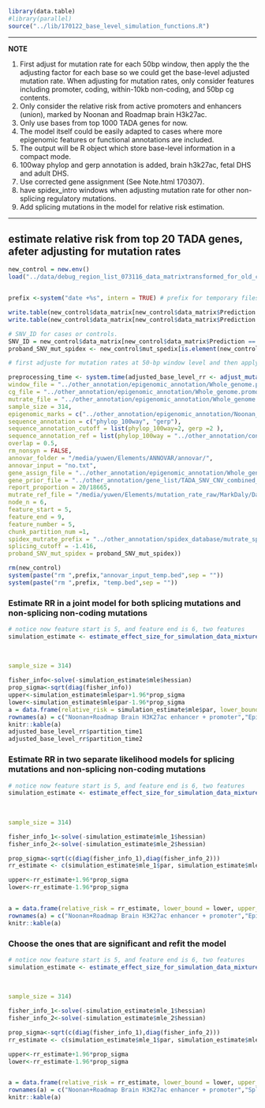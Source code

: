 

```r
library(data.table)
#library(parallel)
source("../lib/170122_base_level_simulation_functions.R")
```

***
**NOTE**

1. First adjust for mutation rate for each 50bp window, then apply the the adjusting factor for each base so we could get the base-level adjusted mutation rate. When adjusting for mutation rates, only consider features including promoter, coding, within-10kb non-coding, and 50bp cg contents.
2. Only consider the relative risk from active promoters and enhancers (union), marked by Noonan and Roadmap brain H3k27ac. 
3. Only use bases from top 1000 TADA genes for now.
4. The model itself could be easily adapted to cases where more epigenomic features or functional annotations are included. 
5. The output will be R object which store base-level information in a compact mode.
6. 100way phylop and gerp annotation is added, brain h3k27ac, fetal DHS and adult DHS.
7. Use corrected gene assignment (See Note.html 170307).
8. have spidex_intro windows when adjusting mutation rate for other non-splicing regulatory mutations.
9. Add splicing mutations in the model for relative risk estimation.


***


## estimate relative risk from top 20 TADA genes, afeter adjusting for mutation rates

```r
new_control = new.env()
load("../data/debug_region_list_073116_data_matrixtransformed_for_old_code.Rdata", new_control) # this Rdata has spedix info


prefix <-system("date +%s", intern = TRUE) # prefix for temporary files that will be deleted at the end of the pipeline

write.table(new_control$data_matrix[new_control$data_matrix$Prediction == "dnv_proband" & new_control$data_matrix$Type == "SNV",c(1,2,3,7)], paste(prefix,"temp.bed",sep = ""), col.names = FALSE, row.names = FALSE, sep = "\t", quote = FALSE)
write.table(new_control$data_matrix[new_control$data_matrix$Prediction == "dnv_proband" ,c(1:5,8,7)], paste(prefix,"annovar_input_temp.bed",sep = ""), col.names = FALSE, row.names = FALSE, sep = "\t", quote = FALSE)

# SNV_ID for cases or controls. 
SNV_ID = new_control$data_matrix[new_control$data_matrix$Prediction == "dnv_proband" & new_control$data_matrix$Type == "SNV",c(1,2,3,7)]$ID
proband_SNV_mut_spidex <- new_control$mut_spedix[is.element(new_control$mut_spedix$index, SNV_ID),] # this will be paseed as an argument to the function below

# first adjuste for mutation rates at 50-bp window level and then apply the scaling factor to each base of noncoding regions of selected top percentage of TADA genes.

preprocessing_time <- system.time(adjusted_base_level_rr <- adjust_mutation_rate_window_to_base_compact_more_feature_splicing_hybrid(mut_file = paste(prefix,"temp.bed",sep = ""),
window_file = "../other_annotation/epigenomic_annotation/Whole_genome.promoter_yanyu_10kb_exons_no_utr_no_na_genes.50bp_window.bed",
cg_file = "../other_annotation/epigenomic_annotation/Whole_genome.promoter_yanyu_10kb_exons_no_utr_no_na_genes.50bp_window.bed.fasta.cg",
mutrate_file = "../other_annotation/epigenomic_annotation/Whole_genome.promoter_yanyu_10kb_exons_no_utr_no_na_genes.50bp_window.bed.mutrate",
sample_size = 314,
epigenomic_marks = c("../other_annotation/epigenomic_annotation/Noonan_brain_roadmap_union.bed","../other_annotation/epigenomic_annotation/Epigenome_E081_E082_intersection.bed","../other_annotation/epigenomic_annotation/encode_DHS_union.bed"),
sequence_annotation = c("phylop_100way", "gerp"), 
sequence_annotation_cutoff = list(phylop_100way=2, gerp =2 ), 
sequence_annotation_ref = list(phylop_100way = "../other_annotation/conservation_annotation/hg19.100way.phyloP100way.bw", gerp = "../other_annotation/conservation_annotation/hg19_gerp_score.bw"),
overlap = 0.5,
rm_nonsyn = FALSE,
annovar_folder = "/media/yuwen/Elements/ANNOVAR/annovar/",
annovar_input = "no.txt",
gene_assign_file = "../other_annotation/epigenomic_annotation/Whole_genome.promoter_yanyu_10kb_exons_no_utr_no_na_genes.50bp_window.bed_genename_corrected.bed",
gene_prior_file = "../other_annotation/gene_list/TADA_SNV_CNV_combined_Feb7_tadaname_null_PPA_p0_0.94.txt",
report_proportion = 20/18665,
mutrate_ref_file = "/media/yuwen/Elements/mutation_rate_raw/MarkDaly/Daly_mutrate.bw",
node_n = 6,
feature_start = 5,
feature_end = 9,
feature_number = 5, 
chunk_partition_num =1,
spidex_mutrate_prefix = "../other_annotation/spidex_database/mutrate_spedix_score_by_chr/lower_10pct_-1.416/spidex_public_noncommercial_v1_0_collapse_unique_base.extended_3bp.bed.fasta.trinuc.mutrate_with_spedix_gene.lower_10pct",
splicing_cutoff = -1.416,
proband_SNV_mut_spidex = proband_SNV_mut_spidex))

rm(new_control)
system(paste("rm ",prefix,"annovar_input_temp.bed",sep = ""))
system(paste("rm ",prefix, "temp.bed",sep = ""))

```


### Estimate RR in a joint model for both splicing mutations and non-splicing non-coding mutations

```r
# notice now feature start is 5, and feature end is 6, two features 
simulation_estimate <- estimate_effect_size_for_simulation_data_mixture_with_categorization_for_compact_data_splicing_hybrid(data = adjusted_base_level_rr$base_info, 
                                                                                                                             splicing_data = adjusted_base_level_rr$splicing_info,
                                                                                                                             non_splicing_features = c(1,2,3,4,5), 
                                                                                                                             gene_prior_file  = "../other_annotation/gene_list/TADA_SNV_CNV_combined_Feb7_tadaname_null_PPA_p0_0.94.txt",
sample_size = 314)

fisher_info<-solve(-simulation_estimate$mle$hessian)
prop_sigma<-sqrt(diag(fisher_info))
upper<-simulation_estimate$mle$par+1.96*prop_sigma
lower<-simulation_estimate$mle$par-1.96*prop_sigma
a = data.frame(relative_risk = simulation_estimate$mle$par, lower_bound = lower, upper_bournd = upper)
rownames(a) = c("Noonan+Roadmap Brain H3K27ac enhancer + promoter","Epigenome_DHS", "ENCODE_DHS", "Phylop>2", "Gerp>2","Splicing")
knitr::kable(a)
adjusted_base_level_rr$partition_time1
adjusted_base_level_rr$partition_time2

```


### Estimate RR in two separate likelihood models for splicing mutations and non-splicing non-coding mutations

```r
# notice now feature start is 5, and feature end is 6, two features 
simulation_estimate <- estimate_effect_size_for_simulation_data_mixture_with_categorization_for_compact_data_splicing_hybrid_v2(data = adjusted_base_level_rr$base_info, 
                                                                                                                             splicing_data = adjusted_base_level_rr$splicing_info,
                                                                                                                             non_splicing_features = c(1,2,3,4,5), 
                                                                                                                             gene_prior_file  = "../other_annotation/gene_list/TADA_SNV_CNV_combined_Feb7_tadaname_null_PPA_p0_0.94.txt",
sample_size = 314)

fisher_info_1<-solve(-simulation_estimate$mle_1$hessian)
fisher_info_2<-solve(-simulation_estimate$mle_2$hessian)

prop_sigma<-sqrt(c(diag(fisher_info_1),diag(fisher_info_2)))
rr_estimate <- c(simulation_estimate$mle_1$par, simulation_estimate$mle_2$par)

upper<-rr_estimate+1.96*prop_sigma
lower<-rr_estimate-1.96*prop_sigma


a = data.frame(relative_risk = rr_estimate, lower_bound = lower, upper_bournd = upper)
rownames(a) = c("Noonan+Roadmap Brain H3K27ac enhancer + promoter","Epigenome_DHS", "ENCODE_DHS", "Phylop>2", "Gerp>2","Splicing")
knitr::kable(a)

```


### Choose the ones that are significant and refit the model

```r
# notice now feature start is 5, and feature end is 6, two features 
simulation_estimate <- estimate_effect_size_for_simulation_data_mixture_with_categorization_for_compact_data_splicing_hybrid_v2(data = adjusted_base_level_rr$base_info, 
                                                                                                                             splicing_data = adjusted_base_level_rr$splicing_info,
                                                                                                                             non_splicing_features = c(1), 
                                                                                                                             gene_prior_file  = "../other_annotation/gene_list/TADA_SNV_CNV_combined_Feb7_tadaname_null_PPA_p0_0.94.txt",
sample_size = 314)

fisher_info_1<-solve(-simulation_estimate$mle_1$hessian)
fisher_info_2<-solve(-simulation_estimate$mle_2$hessian)

prop_sigma<-sqrt(c(diag(fisher_info_1),diag(fisher_info_2)))
rr_estimate <- c(simulation_estimate$mle_1$par, simulation_estimate$mle_2$par)

upper<-rr_estimate+1.96*prop_sigma
lower<-rr_estimate-1.96*prop_sigma


a = data.frame(relative_risk = rr_estimate, lower_bound = lower, upper_bournd = upper)
rownames(a) = c("Noonan+Roadmap Brain H3K27ac enhancer + promoter","Splicing")
knitr::kable(a)

```
